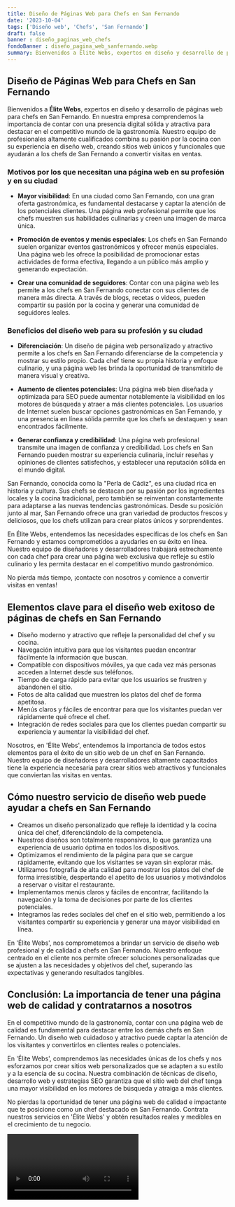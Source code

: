 ```yaml
---
title: Diseño de Páginas Web para Chefs en San Fernando
date: '2023-10-04'
tags: ['Diseño web', 'Chefs', 'San Fernando']
draft: false
banner : diseño_paginas_web_chefs
fondoBanner : diseño_pagina_web_sanfernando.webp
summary: Bienvenidos a Élite Webs, expertos en diseño y desarrollo de páginas web para chefs en San Fernando. En nuestra empresa comprendemos la importancia de contar con una presencia digital sólida y atractiva para destacar en el competitivo mundo de la gastronomía. Nuestro equipo de profesionales altamente cualificados combina su pasión por la cocina con su experiencia en diseño web, creando sitios web únicos y funcionales que ayudarán a los chefs de San Fernando a convertir visitas en ventas.
---
```


## Diseño de Páginas Web para Chefs en San Fernando

Bienvenidos a **Élite Webs**, expertos en diseño y desarrollo de páginas web para chefs en San Fernando. En nuestra empresa comprendemos la importancia de contar con una presencia digital sólida y atractiva para destacar en el competitivo mundo de la gastronomía. Nuestro equipo de profesionales altamente cualificados combina su pasión por la cocina con su experiencia en diseño web, creando sitios web únicos y funcionales que ayudarán a los chefs de San Fernando a convertir visitas en ventas.

### Motivos por los que necesitan una página web en su profesión y en su ciudad

- **Mayor visibilidad**: En una ciudad como San Fernando, con una gran oferta gastronómica, es fundamental destacarse y captar la atención de los potenciales clientes. Una página web profesional permite que los chefs muestren sus habilidades culinarias y creen una imagen de marca única.

- **Promoción de eventos y menús especiales**: Los chefs en San Fernando suelen organizar eventos gastronómicos y ofrecer menús especiales. Una página web les ofrece la posibilidad de promocionar estas actividades de forma efectiva, llegando a un público más amplio y generando expectación.

- **Crear una comunidad de seguidores**: Contar con una página web les permite a los chefs en San Fernando conectar con sus clientes de manera más directa. A través de blogs, recetas o videos, pueden compartir su pasión por la cocina y generar una comunidad de seguidores leales.

### Beneficios del diseño web para su profesión y su ciudad

- **Diferenciación**: Un diseño de página web personalizado y atractivo permite a los chefs en San Fernando diferenciarse de la competencia y mostrar su estilo propio. Cada chef tiene su propia historia y enfoque culinario, y una página web les brinda la oportunidad de transmitirlo de manera visual y creativa.

- **Aumento de clientes potenciales**: Una página web bien diseñada y optimizada para SEO puede aumentar notablemente la visibilidad en los motores de búsqueda y atraer a más clientes potenciales. Los usuarios de Internet suelen buscar opciones gastronómicas en San Fernando, y una presencia en línea sólida permite que los chefs se destaquen y sean encontrados fácilmente.

- **Generar confianza y credibilidad**: Una página web profesional transmite una imagen de confianza y credibilidad. Los chefs en San Fernando pueden mostrar su experiencia culinaria, incluir reseñas y opiniones de clientes satisfechos, y establecer una reputación sólida en el mundo digital.

San Fernando, conocida como la "Perla de Cádiz", es una ciudad rica en historia y cultura. Sus chefs se destacan por su pasión por los ingredientes locales y la cocina tradicional, pero también se reinventan constantemente para adaptarse a las nuevas tendencias gastronómicas. Desde su posición junto al mar, San Fernando ofrece una gran variedad de productos frescos y deliciosos, que los chefs utilizan para crear platos únicos y sorprendentes.

En Élite Webs, entendemos las necesidades específicas de los chefs en San Fernando y estamos comprometidos a ayudarles en su éxito en línea. Nuestro equipo de diseñadores y desarrolladores trabajará estrechamente con cada chef para crear una página web exclusiva que refleje su estilo culinario y les permita destacar en el competitivo mundo gastronómico.

No pierda más tiempo, ¡contacte con nosotros y comience a convertir visitas en ventas!

<GifSeo />

<Cta />

## Elementos clave para el diseño web exitoso de páginas de chefs en San Fernando

- Diseño moderno y atractivo que refleje la personalidad del chef y su cocina.
- Navegación intuitiva para que los visitantes puedan encontrar fácilmente la información que buscan.
- Compatible con dispositivos móviles, ya que cada vez más personas acceden a Internet desde sus teléfonos.
- Tiempo de carga rápido para evitar que los usuarios se frustren y abandonen el sitio.
- Fotos de alta calidad que muestren los platos del chef de forma apetitosa.
- Menús claros y fáciles de encontrar para que los visitantes puedan ver rápidamente qué ofrece el chef.
- Integración de redes sociales para que los clientes puedan compartir su experiencia y aumentar la visibilidad del chef.

Nosotros, en 'Élite Webs', entendemos la importancia de todos estos elementos para el éxito de un sitio web de un chef en San Fernando. Nuestro equipo de diseñadores y desarrolladores altamente capacitados tiene la experiencia necesaria para crear sitios web atractivos y funcionales que conviertan las visitas en ventas.

## Cómo nuestro servicio de diseño web puede ayudar a chefs en San Fernando

- Creamos un diseño personalizado que refleje la identidad y la cocina única del chef, diferenciándolo de la competencia.
- Nuestros diseños son totalmente responsivos, lo que garantiza una experiencia de usuario óptima en todos los dispositivos.
- Optimizamos el rendimiento de la página para que se cargue rápidamente, evitando que los visitantes se vayan sin explorar más.
- Utilizamos fotografía de alta calidad para mostrar los platos del chef de forma irresistible, despertando el apetito de los usuarios y motivándolos a reservar o visitar el restaurante.
- Implementamos menús claros y fáciles de encontrar, facilitando la navegación y la toma de decisiones por parte de los clientes potenciales.
- Integramos las redes sociales del chef en el sitio web, permitiendo a los visitantes compartir su experiencia y generar una mayor visibilidad en línea.

En 'Élite Webs', nos comprometemos a brindar un servicio de diseño web profesional y de calidad a chefs en San Fernando. Nuestro enfoque centrado en el cliente nos permite ofrecer soluciones personalizadas que se ajusten a las necesidades y objetivos del chef, superando las expectativas y generando resultados tangibles.

## Conclusión: La importancia de tener una página web de calidad y contratarnos a nosotros

En el competitivo mundo de la gastronomía, contar con una página web de calidad es fundamental para destacar entre los demás chefs en San Fernando. Un diseño web cuidadoso y atractivo puede captar la atención de los visitantes y convertirlos en clientes reales o potenciales.

En 'Élite Webs', comprendemos las necesidades únicas de los chefs y nos esforzamos por crear sitios web personalizados que se adapten a su estilo y a la esencia de su cocina. Nuestra combinación de técnicas de diseño, desarrollo web y estrategias SEO garantiza que el sitio web del chef tenga una mayor visibilidad en los motores de búsqueda y atraiga a más clientes.

No pierdas la oportunidad de tener una página web de calidad e impactante que te posicione como un chef destacado en San Fernando. Contrata nuestros servicios en 'Élite Webs' y obtén resultados reales y medibles en el crecimiento de tu negocio.

<Video />

<CtaBot job='Chefs' city='San Fernando'/>

<Gmaps query='San Fernando+españa+maps' />
